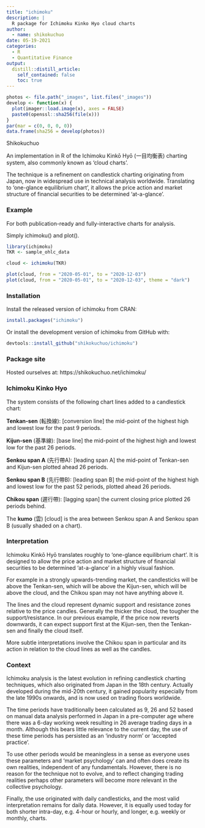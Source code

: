 ```yaml
---
title: "ichimoku"
description: |
  R package for Ichimoku Kinko Hyo cloud charts
author:
  - name: shikokuchuo
date: 05-19-2021
categories:
  - R
  - Quantitative Finance
output:
  distill::distill_article:
    self_contained: false
    toc: true
---
```


```r

photos <- file.path("_images", list.files("_images"))
develop <- function(x) {
  plot(imager::load.image(x), axes = FALSE)
  paste0(openssl::sha256(file(x)))
}
par(mar = c(0, 0, 0, 0))
data.frame(sha256 = develop(photos))

```
<aside> Shikokuchuo </aside>

An implementation in R of the Ichimoku Kinkō Hyō (一目均衡表) charting system, also commonly known as 'cloud charts'.

The technique is a refinement on candlestick charting originating from Japan, now in widespread use in technical analysis worldwide. Translating to 'one-glance equilibrium chart', it allows the price action and market structure of financial securities to be determined 'at-a-glance'.

### Example

For both publication-ready and fully-interactive charts for analysis.

Simply ichimoku() and plot().

```r
library(ichimoku)
TKR <- sample_ohlc_data

cloud <- ichimoku(TKR)

plot(cloud, from = "2020-05-01", to = "2020-12-03")
plot(cloud, from = "2020-05-01", to = "2020-12-03", theme = "dark")
```

### Installation

Install the released version of ichimoku from CRAN:

``` r
install.packages("ichimoku")
```

Or install the development version of ichimoku from GitHub with:

``` r
devtools::install_github("shikokuchuo/ichimoku")
```

### Package site

Hosted ourselves at: https://shikokuchuo.net/ichimoku/

### Ichimoku Kinko Hyo

The system consists of the following chart lines added to a candlestick chart:

**Tenkan-sen** (転換線): [conversion line] the mid-point of the highest high and lowest low for the past 9 periods.

**Kijun-sen** (基準線): [base line] the mid-point of the highest high and lowest low for the past 26 periods.

**Senkou span A** (先行帶A): [leading span A] the mid-point of Tenkan-sen and Kijun-sen plotted ahead 26 periods.

**Senkou span B** (先行帶B): [leading span B] the mid-point of the highest high and lowest low for the past 52 periods, plotted ahead 26 periods.

**Chikou span** (遲行帶): [lagging span] the current closing price plotted 26 periods behind.

The **kumo** (雲) [cloud] is the area between Senkou span A and Senkou span B (usually shaded on a chart).

### Interpretation

Ichimoku Kinkō Hyō translates roughly to ‘one-glance equilibrium chart’. It is designed to allow the price action and market structure of financial securities to be determined ‘at-a-glance’ in a highly visual fashion.

For example in a strongly upwards-trending market, the candlesticks will be above the Tenkan-sen, which will be above the Kijun-sen, which will be above the cloud, and the Chikou span may not have anything above it.

The lines and the cloud represent dynamic support and resistance zones relative to the price candles. Generally the thicker the cloud, the tougher the support/resistance. In our previous example, if the price now reverts downwards, it can expect support first at the Kijun-sen, then the Tenkan-sen and finally the cloud itself.

More subtle interpretations involve the Chikou span in particular and its action in relation to the cloud lines as well as the candles.

### Context

Ichimoku analysis is the latest evolution in refining candlestick charting techniques, which also originated from Japan in the 18th century. Actually developed during the mid-20th century, it gained popularity especially from the late 1990s onwards, and is now used on trading floors worldwide.

The time periods have traditionally been calculated as 9, 26 and 52 based on manual data analysis performed in Japan in a pre-computer age where there was a 6-day working week resulting in 26 average trading days in a month. Although this bears little relevance to the current day, the use of these time periods has persisted as an ‘industry norm’ or ‘accepted practice’.

To use other periods would be meaningless in a sense as everyone uses these parameters and ‘market psychology’ can and often does create its own realities, independent of any fundamentals. However, there is no reason for the technique not to evolve, and to reflect changing trading realities perhaps other parameters will become more relevant in the collective psychology.

Finally, the use originated with daily candlesticks, and the most valid interpretation remains for daily data. However, it is equally used today for both shorter intra-day, e.g. 4-hour or hourly, and longer, e.g. weekly or monthly, charts.
